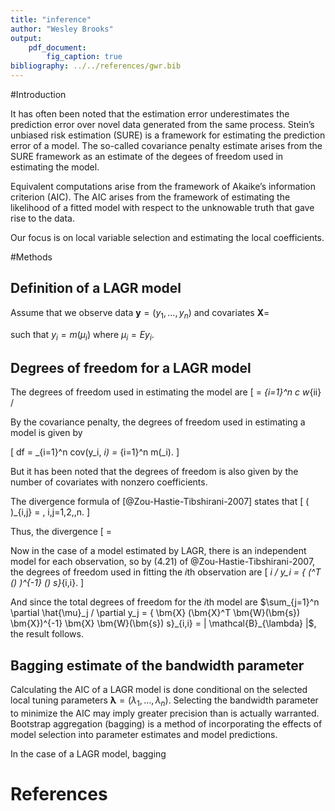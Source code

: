 ```yaml
---
title: "inference"
author: "Wesley Brooks"
output:
    pdf_document:
        fig_caption: true   
bibliography: ../../references/gwr.bib
---
```


#Introduction

It has often been noted that the estimation error underestimates the prediction error over novel data generated from the same process. Stein's unbiased risk estimation (SURE) is a framework for estimating the prediction error of a model. The so-called covariance penalty estimate arises from the SURE framework as an estimate of the degees of freedom used in estimating the model.

Equivalent computations arise from the framework of Akaike's information criterion (AIC). The AIC arises from the framework of estimating the likelihood of a fitted model with respect to the unknowable truth that gave rise to the data. 

Our focus is on local variable selection and estimating the local coefficients.

#Methods

## Definition of a LAGR model

Assume that we observe data $\bm{y} = (y_1, \dots, y_n)$ and covariates $\bm{X} =$


 such that $y_i = m(\mu_i)$ where $\mu_i = Ey_i$.



## Degrees of freedom for a LAGR model

The degrees of freedom used in estimating the model are 
\[
    \hat{df} = \sum_{i=1}^n c w_{ii} / \rm{tr}(\bm{W}(\bm{s}_i)) 
\]
where $v$ is the number of covariates selected at site $i$ for local LAGR tuning parameter $\lambda$, $\bm{W}(\bm{s}_i)$ is the matrix of local kernel weights at location $\bm{s}_i$, and $w_{ii} = { \bm{W}(\bm{s}_i) }_{i,i}$.

By the covariance penalty, the degrees of freedom used in estimating a model is given by

\[
df = \sum_{i=1}^n cov(y_i, \mu_i) = \sum_{i=1}^n \frac{d}{d\mu_i} m(\mu_i).
\]

But it has been noted that the degrees of freedom is also given by the number of covariates with nonzero coefficients.

The divergence formula of [@Zou-Hastie-Tibshirani-2007] states that 
\[
\left(\frac{\partial \hat{\bm{\mu}}}{\partial \bm{y}} \right)_{i,j} = \frac{\partial \hat{\mu}_i}{\partial y_j}, i,j=1,2,\dots,n.
\]

Thus, the divergence 
\[
\nabla \cdot \hat{\bm{\mu}} = \rm{tr}\left( \frac{\partial \hat{\bm{\mu}}}{\partial \bm{y}} \right) = \sum_{i=1}^n \frac{\partial \hat{\mu}_i}{\partial y_i}.
\]

Now in the case of a model estimated by LAGR, there is an independent model for each observation, so by (4.21) of @Zou-Hastie-Tibshirani-2007, the degrees of freedom used in fitting the $i$th observation are
\[
    \partial \hat{\mu}_i / \partial y_i = { \bm{X} (\bm{X}^T \bm{W}(\bm{s}) \bm{X})^{-1} \bm{X} \bm{W}(\bm{s}) s}_{i,i}.
\]

And since the total degrees of freedom for the $i$th model are $\sum_{j=1}^n \partial \hat{\mu}_j / \partial y_j = { \bm{X} (\bm{X}^T \bm{W}(\bm{s}) \bm{X})^{-1} \bm{X} \bm{W}(\bm{s}) s}_{i,i} = | \mathcal{B}_{\lambda} |$, the result follows.

## Bagging estimate of the bandwidth parameter

Calculating the AIC of a LAGR model is done conditional on the selected local tuning parameters $\bm{\lambda} = (\lambda_1, \dots, \lambda_n)$. Selecting the bandwidth parameter to minimize the AIC may imply greater precision than is actually warranted. Bootstrap aggregation (bagging) is a method of incorporating the effects of model selection into parameter estimates and model predictions. 

In the case of a LAGR model, bagging 


# References
